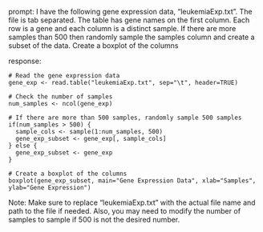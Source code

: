 prompt:
I have the following gene expression data, "leukemiaExp.txt". The file is tab separated. The table has gene names on the first column. Each row is a gene and each column is a distinct sample.  If there are more samples than 500 then randomly sample the samples column and create a subset of the data. Create a boxplot of the columns

response:
```
# Read the gene expression data
gene_exp <- read.table("leukemiaExp.txt", sep="\t", header=TRUE)

# Check the number of samples
num_samples <- ncol(gene_exp)

# If there are more than 500 samples, randomly sample 500 samples
if(num_samples > 500) {
  sample_cols <- sample(1:num_samples, 500)
  gene_exp_subset <- gene_exp[, sample_cols]
} else {
  gene_exp_subset <- gene_exp
}

# Create a boxplot of the columns
boxplot(gene_exp_subset, main="Gene Expression Data", xlab="Samples", ylab="Gene Expression")
```
Note: Make sure to replace "leukemiaExp.txt" with the actual file name and path to the file if needed. Also, you may need to modify the number of samples to sample if 500 is not the desired number.
